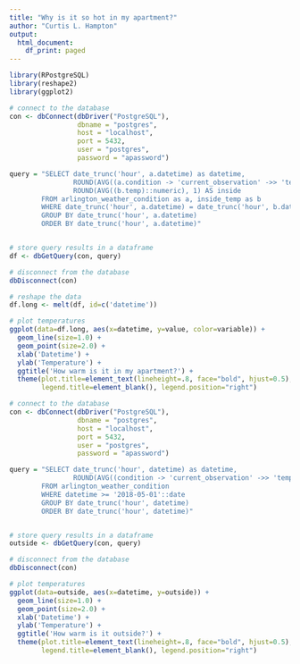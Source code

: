 ```yaml
---
title: "Why is it so hot in my apartment?"
author: "Curtis L. Hampton"
output:
  html_document:
    df_print: paged
---
```


```r
library(RPostgreSQL)
library(reshape2)
library(ggplot2)
```

```r
# connect to the database
con <- dbConnect(dbDriver("PostgreSQL"), 
                 dbname = "postgres",
                 host = "localhost", 
                 port = 5432,
                 user = "postgres", 
                 password = "apassword")

query = "SELECT date_trunc('hour', a.datetime) as datetime, 
                ROUND(AVG((a.condition -> 'current_observation' ->> 'temp_f')::numeric), 1) AS outside,
                ROUND(AVG((b.temp)::numeric), 1) AS inside
        FROM arlington_weather_condition as a, inside_temp as b
        WHERE date_trunc('hour', a.datetime) = date_trunc('hour', b.datetime)
        GROUP BY date_trunc('hour', a.datetime)
        ORDER BY date_trunc('hour', a.datetime)"


# store query results in a dataframe 
df <- dbGetQuery(con, query)

# disconnect from the database
dbDisconnect(con)
```

```r
# reshape the data
df.long <- melt(df, id=c('datetime'))

# plot temperatures
ggplot(data=df.long, aes(x=datetime, y=value, color=variable)) +
  geom_line(size=1.0) +
  geom_point(size=2.0) +
  xlab('Datetime') + 
  ylab('Temperature') + 
  ggtitle('How warm is it in my apartment?') +
  theme(plot.title=element_text(lineheight=.8, face="bold", hjust=0.5),
        legend.title=element_blank(), legend.position="right")
```

```r
# connect to the database
con <- dbConnect(dbDriver("PostgreSQL"), 
                 dbname = "postgres",
                 host = "localhost", 
                 port = 5432,
                 user = "postgres", 
                 password = "apassword")

query = "SELECT date_trunc('hour', datetime) as datetime, 
                ROUND(AVG((condition -> 'current_observation' ->> 'temp_f')::numeric), 1) AS outside
        FROM arlington_weather_condition
        WHERE datetime >= '2018-05-01'::date
        GROUP BY date_trunc('hour', datetime)
        ORDER BY date_trunc('hour', datetime)"


# store query results in a dataframe 
outside <- dbGetQuery(con, query)

# disconnect from the database
dbDisconnect(con)
```

```r
# plot temperatures
ggplot(data=outside, aes(x=datetime, y=outside)) +
  geom_line(size=1.0) +
  geom_point(size=2.0) +
  xlab('Datetime') + 
  ylab('Temperature') + 
  ggtitle('How warm is it outside?') +
  theme(plot.title=element_text(lineheight=.8, face="bold", hjust=0.5),
        legend.title=element_blank(), legend.position="right")
```


